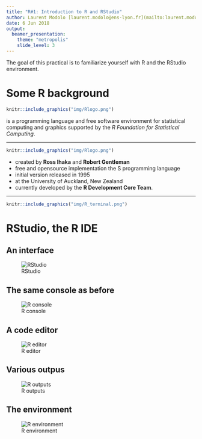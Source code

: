 ```yaml
---
title: "R#1: Introduction to R and RStudio"
author: Laurent Modolo [laurent.modolo@ens-lyon.fr](mailto:laurent.modolo@ens-lyon.fr)
date: 6 Jun 2018
output:
  beamer_presentation:
    theme: "metropolis"
    slide_level: 3
---
```


The goal of this practical is to familiarize yourself with R and the RStudio
environment.

# Some R background

```r
knitr::include_graphics("img/Rlogo.png")
```
is a programming language and free software environment for statistical
computing and graphics supported by the *R Foundation for Statistical Computing*.

---


```r
knitr::include_graphics("img/Rlogo.png")
```

- created by **Ross Ihaka** and **Robert Gentleman**
- free and opensource implementation the S programming language
- initial version released in 1995
- at the University of Auckland, New Zealand
- currently developed by the **R Development Core Team**.

---

```r
knitr::include_graphics("img/R_terminal.png")
```

# RStudio, the R IDE

\begin{block}{IDR: Integrated development environment}
application that provides {\bf comprehensive facilities} to computer programmers for
software development
\end{block}

## An interface

![RStudio](img/RStudio.png)

## The same console as before

![R console](img/RStudio_console.png)

## A code editor

![R editor](img/RStudio_editor.png)

## Various outpus

![R outputs](img/RStudio_outputs.png)

## The environment

![R environment](img/RStudio_environment.png)

